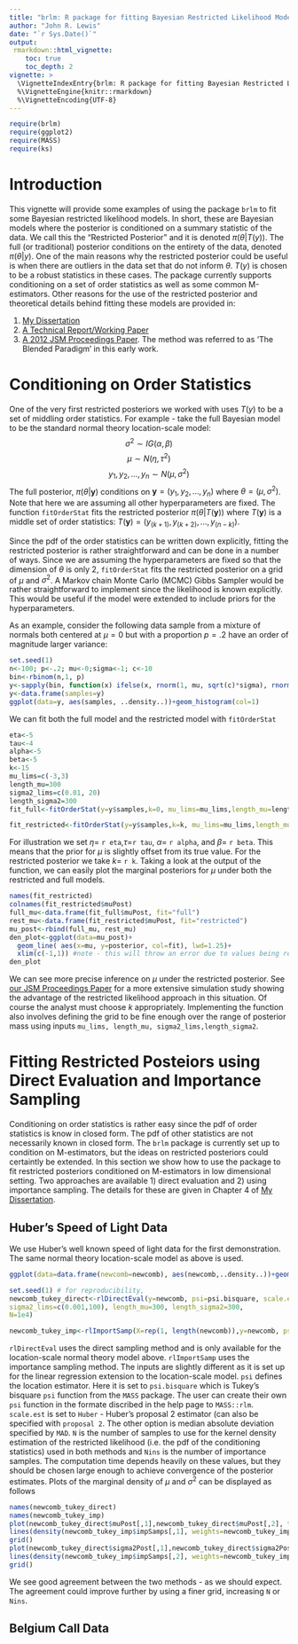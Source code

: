 ```yaml
---
title: "brlm: R package for fitting Bayesian Restricted Likelihood Models"
author: "John R. Lewis"
date: "`r Sys.Date()`"
output: 
 rmarkdown::html_vignette:
    toc: true
    toc_depth: 2
vignette: >
  \VignetteIndexEntry{brlm: R package for fitting Bayesian Restricted Likelihood Models}
  %\VignetteEngine{knitr::rmarkdown}
  %\VignetteEncoding{UTF-8}
---
```

```r
require(brlm)
require(ggplot2)
require(MASS)
require(ks)
```

# Introduction
This vignette will provide some examples of using the package `brlm` to fit some Bayesian restricted likelihood models. In short, these are Bayesian models where the posterior is conditioned on a summary statistic of the data. We call this the "Restricted Posterior" and it is denoted $\pi(\theta|T(y))$. The full (or traditional) posterior conditions on the entirety of the data, denoted 
$\pi(\theta|y)$. One of the main reasons why the restricted posterior could be useful is when there are outliers in the data set that do not inform $\theta$. $T(y)$ is chosen to be a robust statistics in these cases. The package currently supports conditioning on a set of order statistics as well as some common M-estimators. Other reasons for the use of the restricted posterior and theoretical details behind fitting these models are provided in:

1. [My Dissertation](https://etd.ohiolink.edu/!etd.send_file?accession=osu1407505392&disposition=inline)
2. [A Technical Report/Working Paper](http://www.stat.osu.edu/~yklee/mss/tr878.pdf)
3. [A 2012 JSM Proceedings Paper ](http://www.stat.osu.edu/~yklee/mss/JSM2012_proceedings.pdf). The method was referred to as 'The Blended Paradigm' in this early work. 



# Conditioning on Order Statistics
One of the very first restricted posteriors we worked with uses $T(y)$ to be a set of middling order statistics. For example - take the full Bayesian model to be the standard normal theory location-scale model:
$$\sigma^2\sim IG(\alpha, \beta)$$
$$\mu\sim N(\eta, \tau^2)$$
$$y_1, y_2, \dots, y_n\sim N(\mu, \sigma^2)$$
The full posterior, $\pi(\theta|\mathbf{y})$ conditions on $\mathbf{y}=(y_1, y_2, \dots, y_n)$ where $\theta=(\mu, \sigma^2)$. Note that here we are assuming all other hyperparameters are fixed. The function `fitOrderStat` fits the restricted posterior $\pi(\theta|T(\mathbf{y}))$ where $T(\mathbf{y})$ is a middle set of order statistics: $T(\mathbf{y})=(y_{(k+1)},y_{(k+2)}, \dots, y_{(n-k)})$.

Since the pdf of the order statistics can be written down explicitly, fitting the restricted posterior is rather straightforward and can be done in a number of ways. Since we are assuming the hyperparameters are fixed so that the dimension of $\theta$ is only 2, `fitOrderStat` fits the restricted posterior on a grid of $\mu$ and $\sigma^2$. A Markov chain Monte Carlo (MCMC) Gibbs Sampler would be rather straightforward to implement since the likelihood is known explicitly. This would be useful if the  model were extended to include priors for the hyperparameters.

As an example, consider the following data sample from a mixture of normals both centered at $\mu=0$ but with a proportion $p=.2$ have an order of magnitude larger variance:

```r
set.seed(1)
n<-100; p<-.2; mu<-0;sigma<-1; c<-10
bin<-rbinom(n,1, p)
y<-sapply(bin, function(x) ifelse(x, rnorm(1, mu, sqrt(c)*sigma), rnorm(1, mu,sigma)))
y<-data.frame(samples=y)
ggplot(data=y, aes(samples, ..density..))+geom_histogram(col=1)
```

We can fit both the full model and the restricted model with `fitOrderStat`

```r
eta<-5
tau<-4 
alpha<-5
beta<-5
k<-15
mu_lims=c(-3,3)
length_mu=300
sigma2_lims=c(0.01, 20)
length_sigma2=300
fit_full<-fitOrderStat(y=y$samples,k=0, mu_lims=mu_lims,length_mu=length_mu, sigma2_lims=sigma2_lims,length_sigma2=length_sigma2, eta=eta, tau=tau, alpha=alpha, beta=beta)

fit_restricted<-fitOrderStat(y=y$samples,k=k, mu_lims=mu_lims,length_mu=length_mu, sigma2_lims=sigma2_lims,length_sigma2=length_sigma2,eta=eta, tau=tau, alpha=alpha, beta=beta)
```


For illustration we set $\eta=$ `r eta`,$\tau=$`r tau`, $\alpha=$ `r alpha`, and $\beta=$ `r beta`. This means that the prior for $\mu$ is slightly offset from its true value. For the restricted posterior we take $k=$ `r k`. Taking a look at the output of the function, we can easily plot the marginal posteriors for $\mu$ under both the restricted and full models. 

```r
names(fit_restricted)
colnames(fit_restricted$muPost)
full_mu<-data.frame(fit_full$muPost, fit="full")
rest_mu<-data.frame(fit_restricted$muPost, fit="restricted")
mu_post<-rbind(full_mu, rest_mu)
den_plot<-ggplot(data=mu_post)+
  geom_line( aes(x=mu, y=posterior, col=fit), lwd=1.25)+
  xlim(c(-1,1)) #note - this will throw an error due to values being removed, but thats okay :)
den_plot
```

We can see more precise inference on $\mu$ under the restricted posterior. See [our JSM Proceedings Paper](http://www.stat.osu.edu/~yklee/mss/JSM2012_proceedings.pdf) for a more extensive simulation study showing the advantage of the restricted likelihood approach in this situation. Of course the analyst must choose $k$ appropriately. Implementing the function also involves defining the grid to be fine enough over the range of posterior mass using inputs `mu_lims, length_mu, sigma2_lims,length_sigma2`. 

# Fitting Restricted Posteiors using Direct Evaluation and Importance Sampling

Conditioning on order statistics is rather easy since the pdf of order statistics is know in closed form. The pdf of other statistics are not necessarily known in closed form. The `brlm` package is currently set up to condition on M-estimators, but the ideas on restricted posteriors could certaintly be extended. In this section we show how to use the package to fit restricted posteriors conditioned on M-estimators in low dimensional setting. Two approaches are available 1) direct evaluation and 2) using importance sampling. The details for these are given in Chapter 4 of [My Dissertation](https://etd.ohiolink.edu/!etd.send_file?accession=osu1407505392&disposition=inline). 

## Huber's Speed of Light Data
  We use Huber's well known speed of light data for the first demonstration. The same normal theory location-scale model as above is used.
```r
ggplot(data=data.frame(newcomb=newcomb), aes(newcomb,..density..))+geom_histogram(col=1)
```
  
```r
set.seed(1) # for reproducibility,
newcomb_tukey_direct<-rlDirectEval(y=newcomb, psi=psi.bisquare, scale.est='Huber',eta=23.6, tau=2.04, alpha=5, beta=10, mu_lims=c(20,32),
sigma2_lims=c(0.001,100), length_mu=300, length_sigma2=300,
N=1e4)

newcomb_tukey_imp<-rlImportSamp(X=rep(1, length(newcomb)),y=newcomb, psi=psi.bisquare, scale.est='Huber', mu0=23.6, Sigma0=matrix(2.04^2,1,1), alpha=5, beta=10,N=1e4,Nins=1e4)
```
`rlDirectEval` uses the direct sampling method and is only available for the location-scale normal theory model above. `rlImportSamp` uses the importance sampling method. The inputs are slightly different as it is set up for the linear regression extension to the location-scale model. `psi` defines the location estimator. Here it is set to `psi.bisquare` which is Tukey's bisquare `psi` function from the `MASS` package. The user can create their own `psi` function in the formate discribed in the help page to `MASS::rlm`. `scale.est` is set to `Huber` - Huber's proposal 2 estimator (can also be specified with `proposal 2`. The other option is median absolute deviation specified by `MAD`. `N` is the number of samples to use for the kernel density estimation of the restricted likelihood (i.e. the pdf of the conditioning statistics) used in both methods and `Nins` is the number of importance samples. The computation time depends heavily on these values, but they should be chosen large enough to achieve convergence of the posterior estimates. Plots of the marginal density of $\mu$ and $\sigma^2$ can be displayed as follows

```r
names(newcomb_tukey_direct) 
names(newcomb_tukey_imp) 
plot(newcomb_tukey_direct$muPost[,1],newcomb_tukey_direct$muPost[,2], type='l', col=4, ylab='Density', xlab=expression(mu), main='')
lines(density(newcomb_tukey_imp$impSamps[,1], weights=newcomb_tukey_imp$w), col=5)
grid()
plot(newcomb_tukey_direct$sigma2Post[,1],newcomb_tukey_direct$sigma2Post[,2], type='l', ylab='Density', xlab=expression(sigma^2), main='')
lines(density(newcomb_tukey_imp$impSamps[,2], weights=newcomb_tukey_imp$w), col=5)
grid()
```

We see good agreement between the two methods - as we should expect. The agreement could improve further by using a finer grid, increasing `N` or `Nins`. 

## Belgium Call Data
